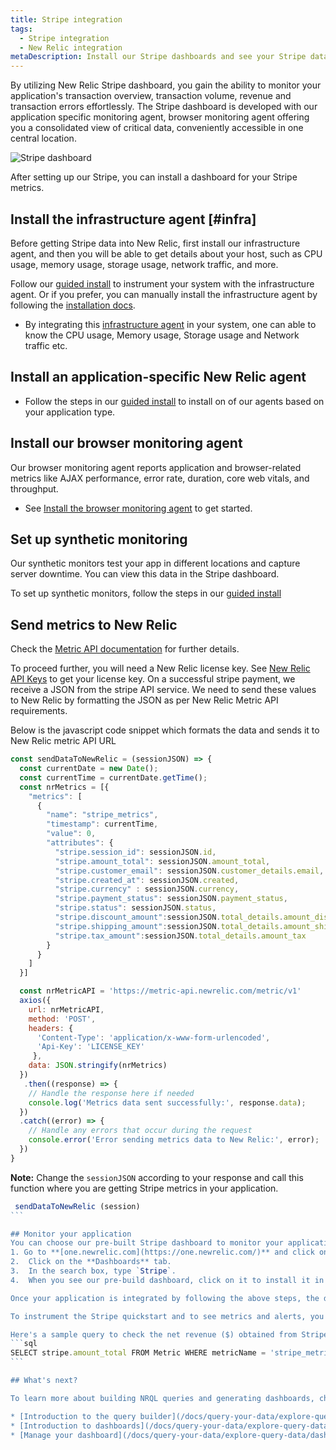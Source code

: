 ```yaml
---
title: Stripe integration
tags:
  - Stripe integration
  - New Relic integration
metaDescription: Install our Stripe dashboards and see your Stripe data in New Relic.  
---
```


By utilizing New Relic Stripe dashboard, you gain the ability to monitor your application's transaction overview, transaction volume, revenue and transaction errors effortlessly. The Stripe dashboard is developed with our application specific monitoring agent, browser monitoring agent offering you a consolidated view of critical data, conveniently accessible in one central location.

<img
    title="Stripe"
    alt="Stripe dashboard"
    src={infrastructureStripeDashboard}
/>

<figcaption>
After setting up our Stripe, you can install a dashboard for your Stripe metrics. 
</figcaption>

## Install the infrastructure agent [#infra]

Before getting Stripe data into New Relic, first install our infrastructure agent, and then you will be able to get details about your host, such as CPU usage, memory usage, storage usage, network traffic, and more.

Follow our [guided install](https://one.newrelic.com/nr1-core?state=999174fa-ed8b-d707-af7b-8e4f8fd03cc1) to instrument your system with the infrastructure agent. Or if you prefer, you can manually install the infrastructure agent by following the [installation docs](/docs/infrastructure/install-infrastructure-agent/get-started/install-infrastructure-agent/). 
* By integrating this [infrastructure agent](https://docs.newrelic.com/docs/infrastructure/install-infrastructure-agent/get-started/install-infrastructure-agent/) in your system, one can able to 
  know the CPU usage, Memory usage, Storage usage and Network traffic etc.
 
## Install an application-specific New Relic agent

* Follow the steps in our [guided install](https://one.newrelic.com/nr1-core?state=999174fa-ed8b-d707-af7b-8e4f8fd03cc1) to install on of our agents based on your application type.

## Install our browser monitoring agent
Our browser monitoring agent reports application and browser-related metrics like AJAX performance, error rate, duration, core web vitals, and throughput.
* See [Install the browser monitoring agent](/docs/browser/browser-monitoring/installation/install-browser-monitoring-agent/) to get started.
## Set up synthetic monitoring
Our synthetic monitors test your app in different locations and capture server downtime. You can view this data in the Stripe dashboard.

To set up synthetic monitors, follow the steps in our [guided install](https://onenr.io/0EjOXrnxgQ6)

## Send metrics to New Relic
Check the [Metric API documentation](/docs/data-apis/ingest-apis/metric-api/report-metrics-metric-api/) for further details.

To proceed further, you will need a New Relic license key. See [New Relic API Keys](/docs/apis/intro-apis/new-relic-api-keys/) to get your license key.
On a successful stripe payment, we receive a JSON from the stripe API service. We need to send these values to New Relic by formatting the JSON as per New Relic Metric API requirements.

Below is the javascript code snippet which formats the data and sends it to New Relic metric API URL
```javascript
const sendDataToNewRelic = (sessionJSON) => {
  const currentDate = new Date();
  const currentTime = currentDate.getTime();
  const nrMetrics = [{
    "metrics": [
      {
        "name": "stripe_metrics",
        "timestamp": currentTime,
        "value": 0,
        "attributes": {
          "stripe.session_id": sessionJSON.id,
          "stripe.amount_total": sessionJSON.amount_total,
          "stripe.customer_email": sessionJSON.customer_details.email,
          "stripe.created_at": sessionJSON.created,
          "stripe.currency" : sessionJSON.currency,
          "stripe.payment_status": sessionJSON.payment_status,
          "stripe.status": sessionJSON.status,
          "stripe.discount_amount":sessionJSON.total_details.amount_discount,
          "stripe.shipping_amount":sessionJSON.total_details.amount_shipping,
          "stripe.tax_amount":sessionJSON.total_details.amount_tax
        }
      }
    ]
  }]

  const nrMetricAPI = 'https://metric-api.newrelic.com/metric/v1'
  axios({
    url: nrMetricAPI,
    method: 'POST',
    headers: {
      'Content-Type': 'application/x-www-form-urlencoded',
      'Api-Key': 'LICENSE_KEY'
     },
    data: JSON.stringify(nrMetrics)
  })
   .then((response) => {
    // Handle the response here if needed
    console.log('Metrics data sent successfully:', response.data);
  })
  .catch((error) => {
    // Handle any errors that occur during the request
    console.error('Error sending metrics data to New Relic:', error);
  })
}

```
**Note:** Change the `sessionJSON` according to your response and call this function where you are getting Stripe metrics in your application.
``````javascript
 sendDataToNewRelic (session)
```

## Monitor your application
You can choose our pre-built Stripe dashboard to monitor your application metrics. To set up this dashboard:
1. Go to **[one.newrelic.com](https://one.newrelic.com/)** and click on **+ Add data**.
2.  Click on the **Dashboards** tab.
3.  In the search box, type `Stripe`.
4.  When you see our pre-build dashboard, click on it to install it in your account.

Once your application is integrated by following the above steps, the dashboard should display metrics.

To instrument the Stripe quickstart and to see metrics and alerts, you can also follow our [Stripe quickstart page](https://newrelic.com/instant-observability/stripe) by clicking on the **Install now** button.

Here's a sample query to check the net revenue ($) obtained from Stripe:
```sql
SELECT stripe.amount_total FROM Metric WHERE metricName = 'stripe_metrics'
```

## What's next?

To learn more about building NRQL queries and generating dashboards, check out these docs:

* [Introduction to the query builder](/docs/query-your-data/explore-query-data/query-builder/introduction-query-builder) to create basic and advanced queries.
* [Introduction to dashboards](/docs/query-your-data/explore-query-data/dashboards/introduction-dashboards) to customize your dashboard and carry out different actions.
* [Manage your dashboard](/docs/query-your-data/explore-query-data/dashboards/manage-your-dashboard) to adjust your <InlinePopover type="dashboards" /> display mode, or to add more content to your dashboard.
